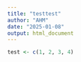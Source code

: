```yaml
---
title: "testtest"
author: "AHM"
date: "2025-01-08"
output: html_document
---
```


```r
test <- c(1, 2, 3, 4)
```
